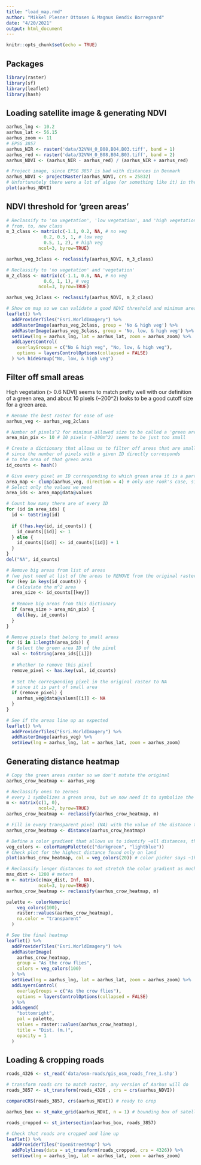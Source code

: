 ```yaml
---
title: "load_map.rmd"
author: "Mikkel Plesner Ottosen & Magnus Bendix Borregaard"
date: "4/20/2021"
output: html_document
---
```


```r
knitr::opts_chunk$set(echo = TRUE)
```

## Packages
```r
library(raster)
library(sf)
library(leaflet)
library(hash)
```

## Loading satellite image & generating NDVI
```r
aarhus_lng <- 10.2
aarhus_lat <- 56.15
aarhus_zoom <- 11
# EPSG 3857
aarhus_NIR <- raster('data/32VNH_0_B08,B04,B03.tiff', band = 1)
aarhus_red <- raster('data/32VNH_0_B08,B04,B03.tiff', band = 2)
aarhus_NDVI <- (aarhus_NIR - aarhus_red) / (aarhus_NIR + aarhus_red)

# Project image, since EPSG 3857 is bad with distances in Denmark
aarhus_NDVI <- projectRaster(aarhus_NDVI, crs = 25832)
# Unfortunately there were a lot of algae (or something like it) in the harbor when the image was taken
plot(aarhus_NDVI)
```

## NDVI threshold for 'green areas'
```r
# Reclassify to 'no vegetation', 'low vegetation', and 'high vegetation'
# from, to, new class
m_3_class <- matrix(c(-1.1, 0.2, NA, # no veg
              0.2, 0.5, 1, # low veg
              0.5, 1, 2), # high veg
            ncol=3, byrow=TRUE)

aarhus_veg_3class <- reclassify(aarhus_NDVI, m_3_class)

# Reclassify to 'no vegetation' and 'vegetation'
m_2_class <- matrix(c(-1.1, 0.6, NA, # no veg
              0.6, 1, 1), # veg
            ncol=3, byrow=TRUE)

aarhus_veg_2class <- reclassify(aarhus_NDVI, m_2_class)

# Show on map so we can validate a good NDVI threshold and minimum area for green areas
leaflet() %>%
  addProviderTiles("Esri.WorldImagery") %>%
  addRasterImage(aarhus_veg_2class, group = 'No & high veg') %>% 
  addRasterImage(aarhus_veg_3class, group = 'No, low, & high veg') %>% 
  setView(lng = aarhus_lng, lat = aarhus_lat, zoom = aarhus_zoom) %>%
  addLayersControl(
    overlayGroups = c("No & high veg", "No, low, & high veg"),
    options = layersControlOptions(collapsed = FALSE)
  ) %>% hideGroup("No, low, & high veg")
```
## Filter off small areas
High vegetation (> 0.6 NDVI) seems to match pretty well with our definition of a green area, and about 10 pixels (~200^2) looks to be a good cutoff size for a green area.
```r
# Rename the best raster for ease of use
aarhus_veg <- aarhus_veg_2class

# Number of pixels^2 for minimum allowed size to be called a 'green area'
area_min_pix <- 10 # 10 pixels (~200m^2) seems to be just too small

# Create a dictionary that allows us to filter off areas that are small
# since the number of pixels with a given ID directly corresponds
# to the area of that green area
id_counts <- hash()

# Give every pixel an ID corresponding to which green area it is a part of
area_map <- clump(aarhus_veg, direction = 4) # only use rook's case, since areas are often separated diagonally
# Select only the values we need
area_ids <- area_map@data@values

# Count how many there are of every ID
for (id in area_ids) {
  id <- toString(id)
  
  if (!has.key(id, id_counts)) {
    id_counts[[id]] <- 1
  } else {
    id_counts[[id]] <- id_counts[[id]] + 1
  }
}
del("NA", id_counts)

# Remove big areas from list of areas
# (we just need at list of the areas to REMOVE from the original raster)
for (key in keys(id_counts)) {
  # Calculate the m^2 area
  area_size <- id_counts[[key]]
  
  # Remove big areas from this dictionary
  if (area_size > area_min_pix) {
    del(key, id_counts)
  }
}

# Remove pixels that belong to small areas
for (i in 1:length(area_ids)) {
  # Select the green area ID of the pixel
  val <- toString(area_ids[[i]])
  
  # Whether to remove this pixel
  remove_pixel <- has.key(val, id_counts)
  
  # Set the corresponding pixel in the original raster to NA
  # since it is part of small area
  if (remove_pixel) {
    aarhus_veg@data@values[[i]] <- NA
  }
}

# See if the areas line up as expected
leaflet() %>%
  addProviderTiles("Esri.WorldImagery") %>%
  addRasterImage(aarhus_veg) %>% 
  setView(lng = aarhus_lng, lat = aarhus_lat, zoom = aarhus_zoom)
```

## Generating distance heatmap
```r
# Copy the green areas raster so we don't mutate the original
aarhus_crow_heatmap <- aarhus_veg

# Reclassify ones to zeroes
# every 1 symbolizes a green area, but we now need it to symbolize the distance to the nearest green area (which is 0)
m <- matrix(c(1, 0),
            ncol=2, byrow=TRUE)
aarhus_crow_heatmap <- reclassify(aarhus_crow_heatmap, m)

# Fill in every transparent pixel (NA) with the value of the distance to nearest green pixel
aarhus_crow_heatmap <- distance(aarhus_crow_heatmap)

# Define a color gradient that allows us to identify ~all distances, that are only found at sea
veg_colors <- colorRampPalette(c("darkgreen", "lightblue"))
# Check plot for the highest distance found only on land
plot(aarhus_crow_heatmap, col = veg_colors(20)) # color picker says ~1km to green area is max on land

# Reclassify longer distances to not stretch the color gradient as much
max_dist <- 1200 # meters
m <- matrix(c(max_dist, Inf, NA),
            ncol=3, byrow=TRUE)
aarhus_crow_heatmap <- reclassify(aarhus_crow_heatmap, m)

palette <- colorNumeric(
    veg_colors(100),
    raster::values(aarhus_crow_heatmap),
    na.color = "transparent"
  )

# See the final heatmap
leaflet() %>%
  addProviderTiles("Esri.WorldImagery") %>%
  addRasterImage(
    aarhus_crow_heatmap,
    group = "As the crow flies",
    colors = veg_colors(100)
  ) %>% 
  setView(lng = aarhus_lng, lat = aarhus_lat, zoom = aarhus_zoom) %>%
  addLayersControl(
    overlayGroups = c("As the crow flies"),
    options = layersControlOptions(collapsed = FALSE)
  ) %>%
  addLegend(
    "bottomright",
    pal = palette,
    values = raster::values(aarhus_crow_heatmap),
    title = "Dist. (m.)",
    opacity = 1
  )

```

## Loading & cropping roads
```r

roads_4326 <- st_read('data/osm-roads/gis_osm_roads_free_1.shp')

# transform roads crs to match raster, any version of Aarhus will do
roads_3857 <- st_transform(roads_4326 , crs = crs(aarhus_NDVI)) 

compareCRS(roads_3857, crs(aarhus_NDVI)) # ready to crop

aarhus_box <- st_make_grid(aarhus_NDVI, n = 1) # bounding box of satellite image

roads_cropped <- st_intersection(aarhus_box, roads_3857)

# Check that roads are cropped and line up
leaflet() %>%
  addProviderTiles("OpenStreetMap") %>%
  addPolylines(data = st_transform(roads_cropped, crs = 4326)) %>%
  setView(lng = aarhus_lng, lat = aarhus_lat, zoom = aarhus_zoom)
  
```












